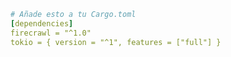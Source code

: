 ```yaml Rust
# Añade esto a tu Cargo.toml
[dependencies]
firecrawl = "^1.0"
tokio = { version = "^1", features = ["full"] }
```
